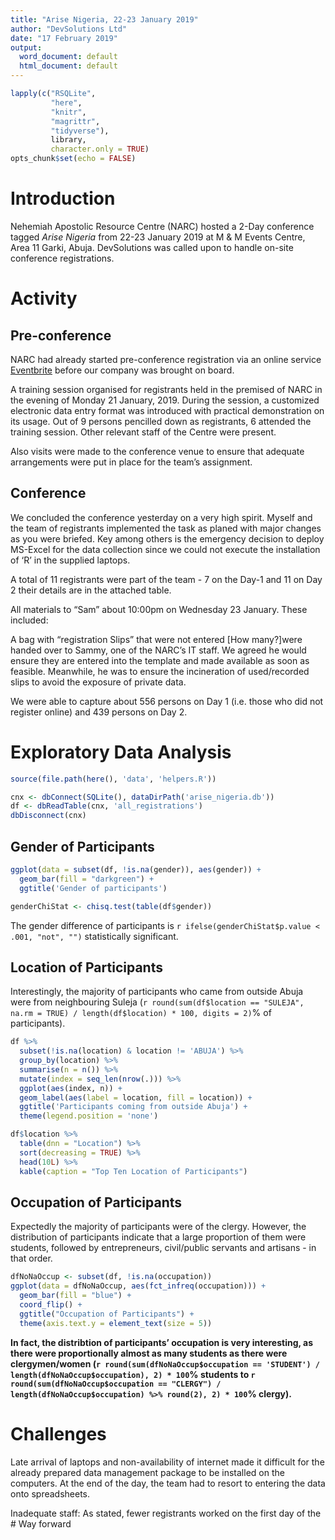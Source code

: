 ```yaml
---
title: "Arise Nigeria, 22-23 January 2019"
author: "DevSolutions Ltd"
date: "17 February 2019"
output:
  word_document: default
  html_document: default
---
```


```r
lapply(c("RSQLite",
         "here",
         "knitr",
         "magrittr",
         "tidyverse"),
         library,
         character.only = TRUE)
opts_chunk$set(echo = FALSE)
```

# Introduction
Nehemiah Apostolic Resource Centre (NARC) hosted a 2-Day conference tagged *Arise Nigeria* from 22-23 January 2019 at M & M Events Centre, Area 11 Garki, Abuja. DevSolutions was called upon to handle on-site conference registrations.

# Activity
## Pre-conference
NARC had already started pre-conference registration via an online service [Eventbrite](https://www.eventbrite.com) before our company was brought on board.

A training session organised for registrants held in the premised of NARC in the evening of Monday 21 January, 2019. During the session, a customized electronic data entry format was introduced with practical demonstration on its usage. Out of 9 persons pencilled down as registrants, 6 attended the training session. Other relevant staff of the Centre were present.

Also visits were made to the conference venue to ensure that adequate arrangements were put in place for the team's assignment.

## Conference
We concluded the conference yesterday on a very high spirit. Myself and the team of registrants implemented the task as planed with major changes as you were briefed. Key among others is the emergency decision to deploy MS-Excel for the data collection since we could not execute the installation of ‘R’ in the supplied laptops.

A total of 11 registrants were part of the team - 7 on the Day-1 and 11 on Day 2 their details are in the attached table. 

All materials to “Sam” about 10:00pm on Wednesday 23 January. These included:

A bag with “registration Slips” that were not entered [How many?]were handed over to Sammy, one of the NARC's IT staff. We agreed he would ensure they are entered into the template and made available as soon as feasible. Meanwhile, he was to ensure the incineration of used/recorded slips to avoid the exposure of private data.

We were able to capture about 556 persons on Day 1 (i.e. those who did not register online) and 439 persons on Day 2.

# Exploratory Data Analysis
```r
source(file.path(here(), 'data', 'helpers.R'))
```

```r
cnx <- dbConnect(SQLite(), dataDirPath('arise_nigeria.db'))
df <- dbReadTable(cnx, 'all_registrations')
dbDisconnect(cnx)
```

## Gender of Participants
```r
ggplot(data = subset(df, !is.na(gender)), aes(gender)) +
  geom_bar(fill = "darkgreen") +
  ggtitle('Gender of participants')
```

```r
genderChiStat <- chisq.test(table(df$gender))
```
The gender difference of participants is `r ifelse(genderChiStat$p.value < .001, "not", "")` statistically significant.

## Location of Participants
Interestingly, the majority of participants who came from outside Abuja were from neighbouring Suleja (`r round(sum(df$location == "SULEJA", na.rm = TRUE) / length(df$location) * 100, digits = 2)`% of participants).
```r
df %>%
  subset(!is.na(location) & location != 'ABUJA') %>% 
  group_by(location) %>% 
  summarise(n = n()) %>% 
  mutate(index = seq_len(nrow(.))) %>% 
  ggplot(aes(index, n)) +
  geom_label(aes(label = location, fill = location)) +
  ggtitle('Participants coming from outside Abuja') +
  theme(legend.position = 'none')
```

```r
df$location %>% 
  table(dnn = "Location") %>% 
  sort(decreasing = TRUE) %>% 
  head(10L) %>% 
  kable(caption = "Top Ten Location of Participants")
```

## Occupation of Participants
Expectedly the majority of participants were of the clergy. However, the distribution of participants indicate that a large proportion of them were students, followed by entrepreneurs, civil/public servants and artisans - in that order. 
```r
dfNoNaOccup <- subset(df, !is.na(occupation))
ggplot(data = dfNoNaOccup, aes(fct_infreq(occupation))) +
  geom_bar(fill = "blue") +
  coord_flip() +
  ggtitle("Occupation of Participants") +
  theme(axis.text.y = element_text(size = 5))
```

**In fact, the distribtion of participants' occupation is very interesting, as there were proportionally almost as many students as there were clergymen/women (`r round(sum(dfNoNaOccup$occupation == 'STUDENT') / length(dfNoNaOccup$occupation), 2) * 100`% students to `r round(sum(dfNoNaOccup$occupation == "CLERGY") / length(dfNoNaOccup$occupation) %>% round(2), 2) * 100`% clergy).**

# Challenges
Late arrival of laptops and non-availability of internet made it difficult for the already prepared data management package to be installed on the computers. At the end of the day, the team had to resort to entering the data onto spreadsheets.

Inadequate staff: As stated, fewer registrants worked on the first day of the 
# Way forward
